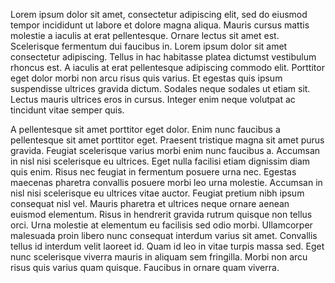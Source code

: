 Lorem ipsum dolor sit amet, consectetur adipiscing elit, sed do eiusmod tempor incididunt ut labore et dolore magna
aliqua. Mauris cursus mattis molestie a iaculis at erat pellentesque. Ornare lectus sit amet est. Scelerisque
fermentum dui faucibus in. Lorem ipsum dolor sit amet consectetur adipiscing. Tellus in hac habitasse platea dictumst
vestibulum rhoncus est. A iaculis at erat pellentesque adipiscing commodo elit. Porttitor eget dolor morbi non arcu
risus quis varius. Et egestas quis ipsum suspendisse ultrices gravida dictum. Sodales neque sodales ut etiam sit.
Lectus mauris ultrices eros in cursus. Integer enim neque volutpat ac tincidunt vitae semper quis.

A pellentesque sit amet porttitor eget dolor. Enim nunc faucibus a pellentesque sit amet porttitor eget. Praesent
tristique magna sit amet purus gravida. Feugiat scelerisque varius morbi enim nunc faucibus a. Accumsan in nisl nisi
scelerisque eu ultrices. Eget nulla facilisi etiam dignissim diam quis enim. Risus nec feugiat in fermentum posuere
urna nec. Egestas maecenas pharetra convallis posuere morbi leo urna molestie. Accumsan in nisl nisi scelerisque eu
ultrices vitae auctor. Feugiat pretium nibh ipsum consequat nisl vel. Mauris pharetra et ultrices neque ornare aenean
euismod elementum. Risus in hendrerit gravida rutrum quisque non tellus orci. Urna molestie at elementum eu facilisis
sed odio morbi. Ullamcorper malesuada proin libero nunc consequat interdum varius sit amet. Convallis tellus id
interdum velit laoreet id. Quam id leo in vitae turpis massa sed. Eget nunc scelerisque viverra mauris in aliquam sem
fringilla. Morbi non arcu risus quis varius quam quisque. Faucibus in ornare quam viverra.